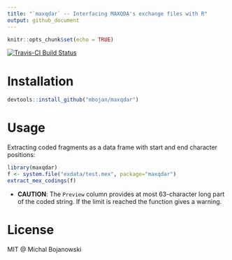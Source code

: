 ```yaml
---
title: "`maxqdar` -- Interfacing MAXQDA's exchange files with R"
output: github_document
---
```



```r
knitr::opts_chunk$set(echo = TRUE)
```



[![Travis-CI Build Status](https://travis-ci.org/mbojan/maxqdar.svg?branch=master)](https://travis-ci.org/mbojan/maxqdar)






# Installation

```r
devtools::install_github("mbojan/maxqdar")
```







# Usage

Extracting coded fragments as a data frame with start and end character positions:

```r
library(maxqdar)
f <- system.file("exdata/test.mex", package="maxqdar")
extract_mex_codings(f)
```

- **CAUTION**: The `Preview` column provides at most 63-character long part of the coded string. If the limit is reached the function gives a warning.






# License

MIT @ Michal Bojanowski

